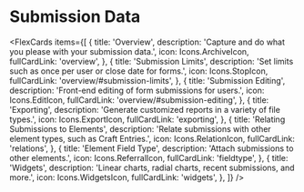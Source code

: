 

# Submission Data

<FlexCards
  items={[
    {
      title: 'Overview',
      description: 'Capture and do what you please with your submission data.',
      icon: Icons.ArchiveIcon,
      fullCardLink: 'overview',
    },
    {
      title: 'Submission Limits',
      description: 'Set limits such as once per user or close date for forms.',
      icon: Icons.StopIcon,
      fullCardLink: 'overview/#submission-limits',
    },
    {
      title: 'Submission Editing',
      description: 'Front-end editing of form submissions for users.',
      icon: Icons.EditIcon,
      fullCardLink: 'overview/#submission-editing',
    },
    {
      title: 'Exporting',
      description: 'Generate customized reports in a variety of file types.',
      icon: Icons.ExportIcon,
      fullCardLink: 'exporting',
    },
    {
      title: 'Relating Submissions to Elements',
      description:
        'Relate submissions with other element types, such as Craft Entries.',
      icon: Icons.RelationIcon,
      fullCardLink: 'relations',
    },
    {
      title: 'Element Field Type',
      description: 'Attach submissions to other elements.',
      icon: Icons.ReferralIcon,
      fullCardLink: 'fieldtype',
    },
    {
      title: 'Widgets',
      description:
        'Linear charts, radial charts, recent submissions, and more.',
      icon: Icons.WidgetsIcon,
      fullCardLink: 'widgets',
    },
  ]}
/>
